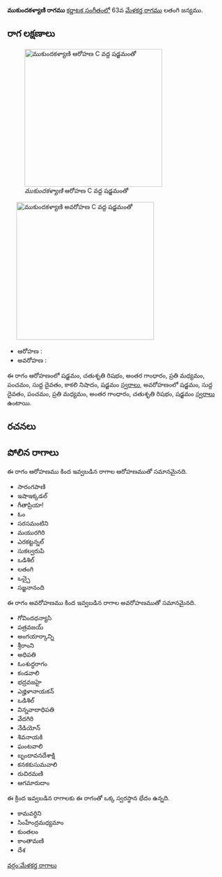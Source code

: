 {{Infobox ragam
	| name          	= ముకుందకళ్యాణి
	| synonym	    	= 
	| mela          	= 
	| chakra        	= 
	| janaka        	= 
	| type          	= సంపూర్ణ-షడవ
	| arohanam      	= {{svaraC|S|R2|G3|M2|P|D1|N3|S'}} 
	| avarohanam    	= {{svaraC|S'|D1|P|M2|G3|R2|S}}
	| jeeva         	=
	| chhaya        	=
	| nyasa         	=
	| vishesha      	= 
	| equivalent  		= 
}}
{{కర్ణాటక సంగీత రాగాలు}}
'''ముకుందకళ్యాణి రాగము''' [[కర్ణాటక సంగీతం]]లో 63వ [[మేళకర్త రాగము]] లతంగి జన్యము. 


==రాగ లక్షణాలు==
[[Image:mukundakalyani_ar_kb2wiki.png|thumb|right|316px|''ముకుందకళ్యాణి'' ఆరోహణ C వద్ద షడ్జమంతో]]
	[[Image:mukundakalyani_av_kb2wiki.png|thumb|right|316px|''ముకుందకళ్యాణి'' అవరోహణ C వద్ద షడ్జమంతో]]

* ఆరోహణ : {{svaraC|S|R2|G3|M2|P|D1|N3|S'}} 
* అవరోహణ : {{svaraC|S'|D1|P|M2|G3|R2|S}}

ఈ రాగం ఆరోహణంలో షడ్జమం, చతుశృతి రిషభం, అంతర గాంధారం, ప్రతి మధ్యమం, పంచమం, సుద్ద దైవతం, కాకలి  నిషాదం, షడ్జమం [[స్వరాలు]], అవరోహణంలో షడ్జమం, సుద్ద దైవతం, పంచమం, ప్రతి మధ్యమం, అంతర గాంధారం, చతుశృతి రిషభం, షడ్జమం [[స్వరాలు]] ఉంటాయి.

==రచనలు==



==పోలిన రాగాలు==
ఈ రాగం ఆరోహణము కింద ఇవ్వబడిన రాగాల ఆరోహణముతో సమానమైనది.
* సారంగపాణి
* ఇషాఇక్కడల్
* గీతాప్రియా!
* ఓం
* సరసమంటిని
* మయురగిరి
* ఎరకట్టన్నల్
* సుకల్వరుపి
*  ఒడిశిల్
* లతంగి
* ఒచ్చై
* సజ్జనానంది

ఈ రాగం అవరోహణము కింద ఇవ్వబడిన రాగాల అవరోహణముతో సమానమైనది.
* గోవిందధన్యాసి
* పత్రవజయ్
* అంగయార్కాన్ని
* శ్రీరాంని
* అధిపతి
* ఓంశుద్ధరాగం
* కండవాలి
* భద్రవజహై
* ఎజ్హిళానాయకన్
*  ఒడిశిల్
* విన్నవాదాధిపతి
* వేదగిరి
* నేడియోన్
* శివనాయకి
* ఘంటవాలి
* బృందావనదేశాక్షి
* కనకకుసుమవాలి
* రుచిరమణి
* ఆగమారుదాం

ఈ క్రింద ఇవ్వబడిన రాగాలకు ఈ రాగంతో ఒక్క స్వరస్థాన భేదం ఉన్నది.
* కామవర్ధిని
* సింహేంద్రమధ్యమాం
* కుంతలం
* కాంతామణి
* దేశ



[[వర్గం:మేళకర్త రాగాలు]]